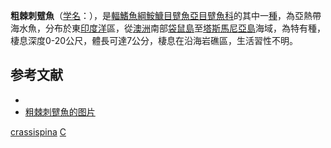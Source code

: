 {{Speciesbox
| taxon = Echinophryne crassispina
| status = NE
| status_system = IUCN3.1
| binomial_authority = [[McCulloch|McCulloch]] & [[Waite|Waite]], 1918
| synonyms = 
}}

'''粗棘刺躄魚'''（[[学名|学名]]：{{lang|la|''Echinophryne crassispina''}}），是[[輻鰭魚綱|輻鰭魚綱]][[鮟鱇目|鮟鱇目]][[躄魚亞目|躄魚亞目]][[躄魚科|躄魚科]]的其中一[[種|種]]，為亞熱帶海水魚，分布於東[[印度洋|印度洋]]區，從[[澳洲|澳洲]]南部[[袋鼠島|袋鼠島]]至[[塔斯馬尼亞島|塔斯馬尼亞島]]海域，為特有種，棲息深度0-20公尺，體長可達7公分，棲息在沿海岩礁區，生活習性不明。

==参考文献==
{{refbegin}}
*{{FishBase_species|genus=Echinophryne|species=crassispina|year=2014|month=2}}
* [https://www.diverosa.com/Australia_SA/ASA-073_Echinophryne_crassispina_Prickly_anglerfish_1.jpg 粗棘刺躄魚的图片]
{{refend}}
{{魚類小作品}}
{{Taxonbar}}

[[Category:刺躄魚屬|crassispina]]
[[Category:1918年描述的鱼类|C]]